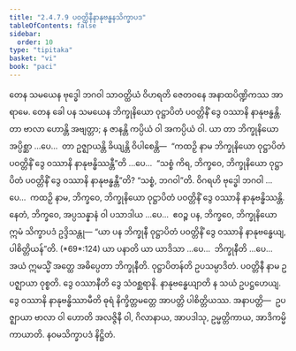 ```yaml
---
title: "2.4.7.9 ပဝတ္တိနီနာနုဗန္ဓနသိက္ခာပဒ"
tableOfContents: false
sidebar:
  order: 10
type: "tipitaka"
basket: "vi"
book: "paci"
---
```



<DynamicBreadcrumb />

<Division number="1111" book="paci">

<Paragraph number="3278" book="paci">
တေန သမယေန ဗုဒ္ဓေါ ဘဂဝါ သာဝတ္ထိယံ ဝိဟရတိ ဇေတဝနေ အနာထပိဏ္ဍိကဿ အာရာမေ. တေန ခေါ ပန သမယေန ဘိက္ခုနိယော ဝုဋ္ဌာပိတံ ပဝတ္တိနိံ ဒွေ ဝဿာနိ နာနုဗန္ဓန္တိ. တာ ဗာလာ ဟောန္တိ အဗျတ္တာ; န ဇာနန္တိ ကပ္ပိယံ ဝါ အကပ္ပိယံ ဝါ.
</Paragraph>

<Paragraph number="3279" book="paci">
ယာ တာ ဘိက္ခုနိယော အပ္ပိစ္ဆာ …ပေ…  တာ ဥဇ္ဈာယန္တိ ခိယျန္တိ ဝိပါစေန္တိ—  “ကထဉှိ နာမ ဘိက္ခုနိယော ဝုဋ္ဌာပိတံ ပဝတ္တိနိံ ဒွေ ဝဿာနိ နာနုဗန္ဓိဿန္တီ”တိ …ပေ…  “သစ္စံ ကိရ, ဘိက္ခဝေ, ဘိက္ခုနိယော ဝုဋ္ဌာပိတံ ပဝတ္တိနိံ ဒွေ ဝဿာနိ နာနုဗန္ဓန္တီ”တိ? “သစ္စံ, ဘဂဝါ”တိ. ဝိဂရဟိ ဗုဒ္ဓေါ ဘဂဝါ …ပေ…  ကထဉှိ နာမ, ဘိက္ခဝေ, ဘိက္ခုနိယော ဝုဋ္ဌာပိတံ ပဝတ္တိနိံ ဒွေ ဝဿာနိ နာနုဗန္ဓိဿန္တိ. နေတံ, ဘိက္ခဝေ, အပ္ပသန္နာနံ ဝါ ပသာဒါယ …ပေ…  ဧဝဉ္စ ပန, ဘိက္ခဝေ, ဘိက္ခုနိယော ဣမံ သိက္ခာပဒံ ဥဒ္ဒိသန္တု—
</Paragraph>

</Division>
<Division number="1112" book="paci">

<Paragraph number="3280" book="paci">
<Emphasis>“ယာ ပန ဘိက္ခုနီ ဝုဋ္ဌာပိတံ ပဝတ္တိနိံ ဒွေ ဝဿာနိ နာနုဗန္ဓေယျ, ပါစိတ္တိယန်”</Emphasis>တိ. (*69*:<Emphasis>124</Emphasis>)
</Paragraph>

</Division>
<Division number="1113" book="paci">

<Paragraph number="3281" book="paci">
<Emphasis>ယာ ပနာ</Emphasis>တိ ယာ ယာဒိသာ …ပေ…  <Emphasis>ဘိက္ခုနီ</Emphasis>တိ …ပေ…  အယံ ဣမသ္မိံ အတ္ထေ အဓိပ္ပေတာ ဘိက္ခုနီတိ.
</Paragraph>

<Paragraph number="3282" book="paci">
<Emphasis>ဝုဋ္ဌာပိတန်</Emphasis>တိ ဥပသမ္ပာဒိတံ. <Emphasis>ပဝတ္တိနီ</Emphasis> နာမ ဥပဇ္ဈာယာ ဝုစ္စတိ. <Emphasis>ဒွေ ဝဿာနီ</Emphasis>တိ ဒွေ သံဝစ္ဆရာနိ. <Emphasis>နာနုဗန္ဓေယျာ</Emphasis>တိ န သယံ ဥပဋ္ဌဟေယျ. ဒွေ ဝဿာနိ နာနုဗန္ဓိဿာမီတိ ဓုရံ နိက္ခိတ္တမတ္တေ အာပတ္တိ ပါစိတ္တိယဿ.
</Paragraph>

</Division>
<Division number="1114" book="paci">

<Paragraph number="3283" book="paci">
အနာပတ္တိ—  ဥပဇ္ဈာယာ ဗာလာ ဝါ ဟောတိ အလဇ္ဇိနီ ဝါ, ဂိလာနာယ, အာပဒါသု, ဥမ္မတ္တိကာယ, အာဒိကမ္မိကာယာတိ.

</Paragraph>
</Division>

<Paragraph number="3284" type="center" book="paci">
နဝမသိက္ခာပဒံ နိဋ္ဌိတံ.
</Paragraph>